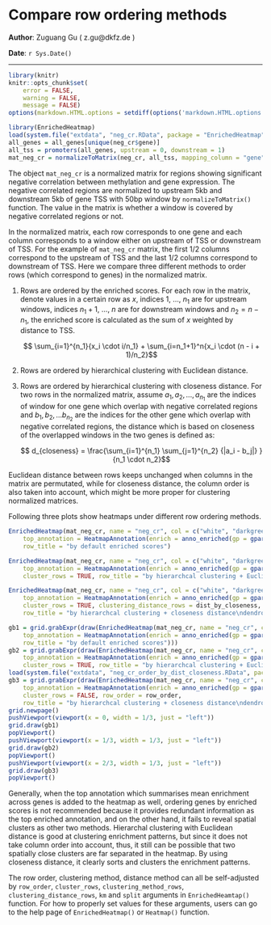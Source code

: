 <!--
%\VignetteEngine{knitr}
%\VignetteIndexEntry{Compare row ordering methods}
-->

Compare row ordering methods
========================================

**Author**: Zuguang Gu ( z.gu@dkfz.de )

**Date**: `r Sys.Date()`

-------------------------------------------------------------

```r
library(knitr)
knitr::opts_chunk$set(
    error = FALSE,
    warning = FALSE,
    message = FALSE)
options(markdown.HTML.options = setdiff(options('markdown.HTML.options')[[1]], "toc"))
```


```r
library(EnrichedHeatmap)
load(system.file("extdata", "neg_cr.RData", package = "EnrichedHeatmap"))
all_genes = all_genes[unique(neg_cr$gene)]
all_tss = promoters(all_genes, upstream = 0, downstream = 1)
mat_neg_cr = normalizeToMatrix(neg_cr, all_tss, mapping_column = "gene", w = 50, mean_mode = "w0")
```

The object `mat_neg_cr` is a normalized matrix for regions showing significant
negative correlation between methylation and gene expression. The negative
correlated regions are normalized to upstream 5kb and downstream 5kb of gene
TSS with 50bp window by `normalizeToMatrix()` function. The value in the
matrix is whether a window is covered by negative correlated regions or not.

In the normalized matrix, each row corresponds to one gene and each column
corresponds to a window either on upstream of TSS or downstream of TSS. For
the example of `mat_neg_cr` matrix, the first 1/2 columns correspond to the
upstream of TSS and the last 1/2 columns correspond to downstream of TSS. Here
we compare three different methods to order rows (which correspond to genes)
in the normalized matrix.

1. Rows are ordered by the enriched scores. For each row in the matrix, denote
   values in a certain row as $x$, indices 1, ..., $n_1$ are for
   upstream windows, indices $n_1+1$, ..., $n$ are for downstream
   windows and $n_2 = n - n_1$, the enriched score is calculated as the sum of
   $x$ weighted by distance to TSS.

   $$ \sum_{i=1}^{n_1}{x_i \cdot i/n_1} + \sum_{i=n_1+1}^n{x_i \cdot (n - i + 1)/n_2}$$

2. Rows are ordered by hierarchical clustering with Euclidean distance.
3. Rows are ordered by hierarchical clustering with closeness distance. For
   two rows in the normalized matrix, assume $a_1, a_2, ..., a_{n_1}$ are the
   indices of window for one gene which overlap with negative correlated
   regions and $b_1, b_2, ... b_{n_2}$ are the indices for the other gene
   which overlap with negative correlated regions, the distance which is based
   on closeness of the overlapped windows in the two genes is defined as:

   $$ d_{closeness} = \frac{\sum_{i=1}^{n_1} \sum_{j=1}^{n_2} {|a_i - b_j|} }{n_1 \cdot n_2}$$

Euclidean distance between rows keeps unchanged when columns in the matrix are
permutated, while for closeness distance, the column order is also taken into
account, which might be more proper for clustering normalized matrices.

Following three plots show heatmaps under different row ordering methods.

```r
EnrichedHeatmap(mat_neg_cr, name = "neg_cr", col = c("white", "darkgreen"), 
    top_annotation = HeatmapAnnotation(enrich = anno_enriched(gp = gpar(col = "darkgreen"))),
	row_title = "by default enriched scores")

EnrichedHeatmap(mat_neg_cr, name = "neg_cr", col = c("white", "darkgreen"),
    top_annotation = HeatmapAnnotation(enrich = anno_enriched(gp = gpar(col = "darkgreen"))),
    cluster_rows = TRUE, row_title = "by hierarchcal clustering + Euclidean distance\ndendrogram reordered by enriched scores")

EnrichedHeatmap(mat_neg_cr, name = "neg_cr", col = c("white", "darkgreen"),
    top_annotation = HeatmapAnnotation(enrich = anno_enriched(gp = gpar(col = "darkgreen"))),
	cluster_rows = TRUE, clustering_distance_rows = dist_by_closeness,
	row_title = "by hierarchcal clustering + closeness distance\ndendrogram reordered by enriched scores")
```

```r
gb1 = grid.grabExpr(draw(EnrichedHeatmap(mat_neg_cr, name = "neg_cr", col = c("white", "darkgreen"),
    top_annotation = HeatmapAnnotation(enrich = anno_enriched(gp = gpar(col = "darkgreen"))),
    row_title = "by default enriched scores")))
gb2 = grid.grabExpr(draw(EnrichedHeatmap(mat_neg_cr, name = "neg_cr", col = c("white", "darkgreen"),
    top_annotation = HeatmapAnnotation(enrich = anno_enriched(gp = gpar(col = "darkgreen"))),
    cluster_rows = TRUE, row_title = "by hierarchcal clustering + Euclidean distance\ndendrogram reordered by enriched scores")))
load(system.file("extdata", "neg_cr_order_by_dist_closeness.RData", package = "EnrichedHeatmap"))
gb3 = grid.grabExpr(draw(EnrichedHeatmap(mat_neg_cr, name = "neg_cr", col = c("white", "darkgreen"),
    top_annotation = HeatmapAnnotation(enrich = anno_enriched(gp = gpar(col = "darkgreen"))),
	cluster_rows = FALSE, row_order = row_order, 
	row_title = "by hierarchcal clustering + closeness distance\ndendrogram reordered by enriched scores")))
grid.newpage()
pushViewport(viewport(x = 0, width = 1/3, just = "left"))
grid.draw(gb1)
popViewport()
pushViewport(viewport(x = 1/3, width = 1/3, just = "left"))
grid.draw(gb2)
popViewport()
pushViewport(viewport(x = 2/3, width = 1/3, just = "left"))
grid.draw(gb3)
popViewport()
```

Generally, when the top annotation which summarises mean enrichment across
genes is added to the heatmap as well, ordering genes by enriched scores is
not recommended because it provides redundant information as the top enriched
annotation, and on the other hand, it fails to reveal spatial clusters as
other two methods. Hierarchal clustering with Euclidean distance is good at
clustering enrichment patterns, but since it does not take column order into
account, thus, it still can be possible that two spatially close clusters are
far separated in the heatmap. By using closeness distance, it clearly sorts
and clusters the enrichment patterns.

The row order, clustering method, distance method can all be self-adjusted by
`row_order`, `cluster_rows`, `clustering_method_rows`,
`clustering_distance_rows`, `km` and `split` arguments in `EnrichedHeamtap()`
function. For how to properly set values for these arguments, users can go to
the help page of `EnrichedHeatmap()` or `Heatmap()` function.


